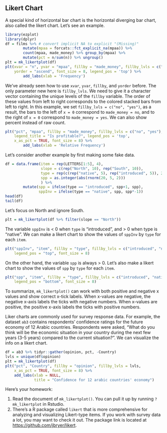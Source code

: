 ## Likert Chart

A special kind of horizontal bar chart is the horizontal diverging bar chart, also called the likert chart. Let's see an example.

```r
library(ezplot)
library(dplyr)
df = films %>% # convert implicit NA to explicit "(Missing)"
        mutate(mpaa = forcats::fct_explicit_na(mpaa)) %>% 
        count(mpaa, made_money) %>% group_by(mpaa) %>%
        mutate(pct = n/sum(n)) %>% ungroup()
plt = mk_likertplot(df)
plt(xvar = "n", yvar = "mpaa", fillby = "made_money", fillby_lvls = c("no", "yes"), 
    yorder = "ascend", font_size = 8, legend_pos = 'top') %>% 
        add_labs(xlab = 'Frequency')
```

We've already seen how to use `xvar`, `yvar`, `fillby`, and `yorder` before. The only parameter new here is `fillby_lvls`. We need to give it a character vector containing the unique levels of the `fillby` variable. The order of these values from left to right corresponds to the colored stacked bars from left to right. In this example, we set `fillby_lvls = c("no", "yes")`, as a result, the bars to the left of `x = 0` correspond to `made_money = no`, and to the right of `x = 0` correspond to `made_money = yes`. We can also show percent instead of raw count.

```r
plt("pct", "mpaa", fillby = "made_money", fillby_lvls = c("no", "yes"), 
    legend_title = "Is profitable?", legend_pos = 'top', 
    x_as_pct = TRUE, font_size = 8) %>% 
        add_labs(xlab = 'Relative Frequency')
```

Let's consider another example by first making some fake data.

```r
df = data.frame(item = rep(LETTERS[1:5], 4),
                slope = c(rep("North", 10), rep("South", 10)),
                type = rep(c(rep("native", 5), rep("introduced", 5)), 2),
                spp = as.integer(abs(rnorm(20, 5, 2)))
                ) %>% 
        mutate(spp = ifelse(type == "introduced", spp+1, spp),
               sppInv = ifelse(type == "native", spp, spp*-1))
head(df)
tail(df)
```

Let's focus on North and ignore South. 

```r
plt = mk_likertplot(df %>% filter(slope == "North"))
```

The variable `sppInv` is < 0 when `type` is "introduced", and > 0 when type is 
"native". We can make a likert chart to show the values of `sppInv` by `type` for
each `item`.

```r
plt("sppInv", "item", fillby = "type", fillby_lvls = c("introduced", "native"),
    legend_pos = "top", font_size = 8)
```

On the other hand, the variable `spp` is always > 0. Let's also make a likert 
chart to show the values of `spp` by `type` for each `item`.

```r
plt("spp", "item", fillby = "type", fillby_lvls = c("introduced", "native"),
    legend_pos = "bottom", font_size = 8)
```

To summarize, `mk_likertplot()` can work with both positive and negative x values
and show correct x-tick labels. When x-values are negative, the negative x-axis labels the ticks with negative numbers. When x-values are positive, the positive x-axis labels the ticks with positive numbers. 

Liker charts are commonly used for survey response data. For example, the dataset `ab3` contains respondents' confidence ratings for the future economy of 12 Arabic countries. Respondents were asked, "What do you think will be the economic situation in your country during the next few years (3-5 years) compared to the current situation?". We can visualize the info on a likert chart. 

```r
df = ab3 %>% tidyr::gather(opinion, pct, -Country)
lvls = unique(df$opinion)
plt = mk_likertplot(df)
plt("pct", "Country", fillby = "opinion", fillby_lvls = lvls, 
    x_as_pct = TRUE, font_size = 8) %>%
    add_labs(xlab = NULL, 
             title = "Confidence for 12 arabic countries' economy")
```


Here's your homework:

1. Read the document of `mk_likertplot()`. You can pull it up by running 
`?mk_likertplot` in Rstudio. 
2. There's a R package called `likert` that is more comprehensive for analyzing
and visualizing Likert-type items. If you work with survey data a lot, you may
want to check it out. The package link is located at [https://github.com/jbryer/likert](https://github.com/jbryer/likert).
